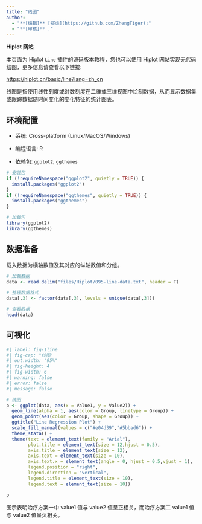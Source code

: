```yaml
---
title: "线图"
author:
  - "**[编辑]** [郑虎](https://github.com/ZhengTiger);"
  - "**[审核]** ."
---
```


::: callout-note
**Hiplot 网站**

本页面为 Hiplot `Line` 插件的源码版本教程，您也可以使用 Hiplot 网站实现无代码绘图，更多信息请查看以下链接:

<https://hiplot.cn/basic/line?lang=zh_cn>
:::

线图是指使用线性刻度或对数刻度在二维或三维视图中绘制数据，从而显示数据集或跟踪数据随时间变化的变化特征的统计图表。

## 环境配置

-   系统: Cross-platform (Linux/MacOS/Windows)

-   编程语言: R

-   依赖包: `ggplot2`; `ggthemes`

```r
# 安装包
if (!requireNamespace("ggplot2", quietly = TRUE)) {
  install.packages("ggplot2")
}
if (!requireNamespace("ggthemes", quietly = TRUE)) {
  install.packages("ggthemes")
}

# 加载包
library(ggplot2)
library(ggthemes)
```

## 数据准备

载入数据为横轴数值及其对应的纵轴数值和分组。

```r
# 加载数据
data <- read.delim("files/Hiplot/095-line-data.txt", header = T)

# 整理数据格式
data[,3] <- factor(data[,3], levels = unique(data[,3]))

# 查看数据
head(data)
```

## 可视化

```r
#| label: fig-1line
#| fig-cap: "线图"
#| out.width: "95%"
#| fig-height: 4
#| fig-width: 6
#| warning: false
#| error: false
#| message: false

# 线图
p <- ggplot(data, aes(x = Value1, y = Value2)) +
  geom_line(alpha = 1, aes(color = Group, linetype = Group)) +
  geom_point(aes(color = Group, shape = Group)) +
  ggtitle("Line Regression Plot") +
  scale_fill_manual(values = c("#e04d39","#5bbad6")) +
  theme_stata() +
  theme(text = element_text(family = "Arial"),
        plot.title = element_text(size = 12,hjust = 0.5),
        axis.title = element_text(size = 12),
        axis.text = element_text(size = 10),
        axis.text.x = element_text(angle = 0, hjust = 0.5,vjust = 1),
        legend.position = "right",
        legend.direction = "vertical",
        legend.title = element_text(size = 10),
        legend.text = element_text(size = 10))

p
```

图示表明治疗方案一中 value1 值与 value2 值呈正相关，而治疗方案二 value1 值与 value2 值呈负相关。


